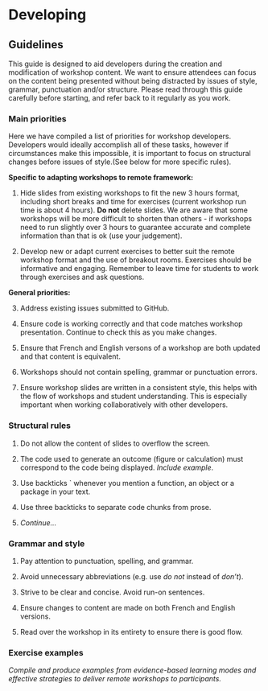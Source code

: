 # Developing {#developing-en}

## Guidelines

This guide is designed to aid developers during the creation and modification of workshop content. We want to ensure attendees can focus on the content being presented without being distracted by issues of style, grammar, punctuation and/or structure. Please read through this guide carefully before starting, and refer back to it regularly as you work.

### Main priorities

Here we have compiled a list of priorities for workshop developers. Developers would ideally accomplish all of these tasks, however if circumstances make this impossible, it is important to focus on structural changes before issues of style.(See below for more specific rules).

**Specific to adapting workshops to remote framework:**

1. Hide slides from existing workshops to fit the new 3 hours format, including short breaks and time for exercises (current workshop run time is about 4 hours). **Do not** delete slides. We are aware that some workshops will be more difficult to shorten than others - if workshops need to run slightly over 3 hours to guarantee accurate and complete information than that is ok (use your judgement).

2. Develop new or adapt current exercises to better suit the remote workshop format and the use of breakout rooms. Exercises should be informative and engaging. Remember to leave time for students to work through exercises and ask questions. 

**General priorities:**

3. Address existing issues submitted to GitHub.

4. Ensure code is working correctly and that code matches workshop presentation. Continue to check this as you make changes.


5. Ensure that French and English versons of a workshop are both updated and that content is equivalent.

6. Workshops should not contain spelling, grammar or punctuation errors.

7. Ensure workshop slides are written in a consistent style, this helps with the flow of workshops and student understanding. This is especially important when working collaboratively with other developers.

### Structural rules

1. Do not allow the content of slides to overflow the screen.

2. The code used to generate an outcome (figure or calculation) must correspond to the code being displayed. *Include example*. 

3. Use backticks ` whenever you mention a function, an object or a package in your text.

4. Use three backticks to separate code chunks from prose.

5. *Continue...*

### Grammar and style

1. Pay attention to punctuation, spelling, and grammar.

2. Avoid unnecessary abbreviations (e.g. use *do not* instead of *don't*).

3. Strive to be clear and concise. Avoid run-on sentences.

4. Ensure changes to content are made on both French and English versions.

5. Read over the workshop in its entirety to ensure there is good flow.

### Exercise examples

*Compile and produce examples from evidence-based learning modes and effective strategies to deliver remote workshops to participants.*

